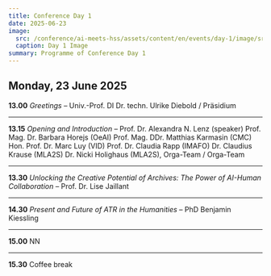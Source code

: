 ```yaml
---
title: Conference Day 1
date: 2025-06-23
image:
  src: /conference/ai-meets-hss/assets/content/en/events/day-1/image/src.jpg
  caption: Day 1 Image
summary: Programme of Conference Day 1
---
```

## Monday, 23 June 2025



**13.00** *Greetings* – Univ.-Prof. DI Dr. techn. Ulrike Diebold / Präsidium

---

**13.15** *Opening and Introduction* – Prof. Dr. Alexandra N. Lenz (speaker) Prof. Mag. Dr. Barbara Horejs (OeAI) Prof. Mag. DDr. Matthias Karmasin (CMC) Hon. Prof. Dr. Marc Luy (VID) Prof. Dr. Claudia Rapp (IMAFO) Dr. Claudius Krause (MLA2S) Dr. Nicki Holighaus (MLA2S), Orga-Team / Orga-Team

---

**13.30** *Unlocking the Creative Potential of Archives: The Power of AI-Human Collaboration –* Prof. Dr. Lise Jaillant

---

**14.30** *Present and Future of ATR in the Humanities* – PhD Benjamin Kiessling

---

**15.00** NN

---

**15.30** Coffee break
